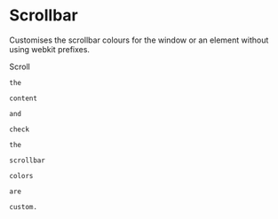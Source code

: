 
<Meta title="Design Tokens/Scrollbar" />

# Scrollbar

Customises the scrollbar colours for the window or an element without using webkit prefixes.

<div className={styles.scrollBarDemo}>
    Scroll

    the

    content

    and

    check

    the

    scrollbar

    colors

    are

    custom.

</div>
